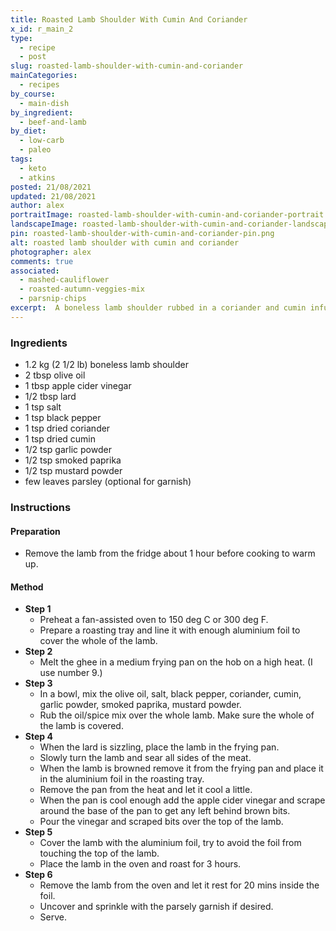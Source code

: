 ```yaml
---
title: Roasted Lamb Shoulder With Cumin And Coriander
x_id: r_main_2
type:
  - recipe
  - post
slug: roasted-lamb-shoulder-with-cumin-and-coriander
mainCategories: 
  - recipes
by_course:
  - main-dish
by_ingredient:
  - beef-and-lamb
by_diet:
  - low-carb
  - paleo
tags:
  - keto
  - atkins
posted: 21/08/2021
updated: 21/08/2021
author: alex
portraitImage: roasted-lamb-shoulder-with-cumin-and-coriander-portrait.png
landscapeImage: roasted-lamb-shoulder-with-cumin-and-coriander-landscape.png
pin: roasted-lamb-shoulder-with-cumin-and-coriander-pin.png
alt: roasted lamb shoulder with cumin and coriander
photographer: alex
comments: true
associated: 
  - mashed-cauliflower
  - roasted-autumn-veggies-mix
  - parsnip-chips
excerpt:  A boneless lamb shoulder rubbed in a coriander and cumin infused mix, seared and slow roasted.
---
```


<Ingredients>

### Ingredients
    
  - 1.2 kg (2 1/2 lb) boneless lamb shoulder
  - 2 tbsp olive oil
  - 1 tbsp apple cider vinegar
  - 1/2 tbsp lard
  - 1 tsp salt
  - 1 tsp black pepper
  - 1 tsp dried coriander
  - 1 tsp dried cumin
  - 1/2 tsp garlic powder
  - 1/2 tsp smoked paprika
  - 1/2 tsp mustard powder
  - few leaves parsley (optional for garnish)

</Ingredients>

<Instructions>

### Instructions

#### Preparation

  - Remove the lamb from the fridge about 1 hour before cooking to warm up.

#### Method

  - **Step 1**
    - Preheat a fan-assisted oven to 150 deg C or 300 deg F.
    - Prepare a roasting tray and line it with enough aluminium foil to cover the whole of the lamb.
  - **Step 2**
    - Melt the ghee in a medium frying pan on the hob on a high heat. (I use number 9.)
  - **Step 3**
    - In a bowl, mix the olive oil, salt, black pepper, coriander, cumin, garlic powder, smoked paprika, mustard powder.
    - Rub the oil/spice mix over the whole lamb. Make sure the whole of the lamb is covered.
  - **Step 4**
    - When the lard is sizzling, place the lamb in the frying pan.
    - Slowly turn the lamb and sear all sides of the meat. 
    - When the lamb is browned remove it from the frying pan and place it in the aluminium foil in the roasting tray. 
    - Remove the pan from the heat and let it cool a little.
    - When the pan is cool enough add the apple cider vinegar and scrape around the base of the pan to get any left behind brown bits. 
    - Pour the vinegar and scraped bits over the top of the lamb.
  - **Step 5**
    - Cover the lamb with the aluminium foil, try to avoid the foil from touching the top of the lamb.
    - Place the lamb in the oven and roast for 3 hours.
  - **Step 6**
    - Remove the lamb from the oven and let it rest for 20 mins inside the foil.
    - Uncover and sprinkle with the parsely garnish if desired.
    - Serve.

</Instructions>




